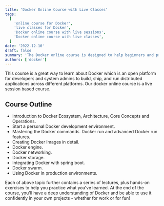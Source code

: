 ```yaml
---
title: 'Docker Online Course with Live Classes'
tags:
  [
    'online course for Docker',
    'live classes for Docker',
    'Docker online course with live sessions',
    'Docker online course with live classes',
  ]
date: '2022-12-10'
draft: false
summary: 'The Docker online course is designed to help beginners and professionals.'
authors: ['docker']
---
```


This course is a great way to learn about Docker which is an open platform for
developers and system admins to build, ship, and run distributed applications across different platforms.
Our docker online course is a live session based course.

## Course Outline

- Introduction to Docker Ecosystem, Architecture, Core Concepts and Operations.
- Start a personal Docker development environment.
- Mastering the Docker commands. Docker run and advanced Docker run features.
- Creating Docker Images in detail.
- Docker engine.
- Docker networking.
- Docker storage.
- Integrating Docker with spring boot.
- Docker swarm.
- Using Docker in production environments.

Each of above topic further contains a series of lectures, plus hands-on exercises to
help you practice what you've learned. At the end of the course, you'll have a deep
understanding of Docker and be able to use it confidently in your own projects - whether
for work or for fun!
